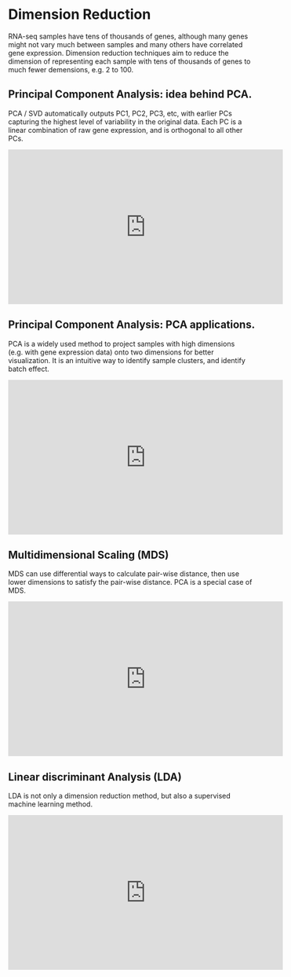 # Dimension Reduction {#dr}

RNA-seq samples have tens of thousands of genes, although many genes might not vary much between samples and many others have correlated gene expression. Dimension reduction techniques aim to reduce the dimension of representing each sample with tens of thousands of genes to much fewer demensions, e.g. 2 to 100. 

## Principal Component Analysis: idea behind PCA.  

PCA / SVD automatically outputs PC1, PC2, PC3, etc, with earlier PCs capturing the highest level of variability in the original data. Each PC is a linear combination of raw gene expression, and is orthogonal to all other PCs.

<iframe width="560" height="315" src="https://www.youtube.com/embed/_C9-Bn-7KO4" frameborder="0" allow="accelerometer; autoplay; clipboard-write; encrypted-media; gyroscope; picture-in-picture" allowfullscreen></iframe>

## Principal Component Analysis: PCA applications.  

PCA is a widely used method to project samples with high dimensions (e.g. with gene expression data) onto two dimensions for better visualization. It is an intuitive way to identify sample clusters, and identify batch effect. 

<iframe width="560" height="315" src="https://www.youtube.com/embed/E9dF613byjU" frameborder="0" allow="accelerometer; autoplay; clipboard-write; encrypted-media; gyroscope; picture-in-picture" allowfullscreen></iframe>

## Multidimensional Scaling (MDS)

MDS can use differential ways to calculate pair-wise distance, then use lower dimensions to satisfy the pair-wise distance. PCA is a special case of MDS. 

<iframe width="560" height="315" src="https://www.youtube.com/embed/SJNbY7wwO3E" frameborder="0" allow="accelerometer; autoplay; clipboard-write; encrypted-media; gyroscope; picture-in-picture" allowfullscreen></iframe>

## Linear discriminant Analysis (LDA)

LDA is not only a dimension reduction method, but also a supervised machine learning method. 

<iframe width="560" height="315" src="https://www.youtube.com/embed/eg-lclV3mS8" frameborder="0" allow="accelerometer; autoplay; clipboard-write; encrypted-media; gyroscope; picture-in-picture" allowfullscreen></iframe>


